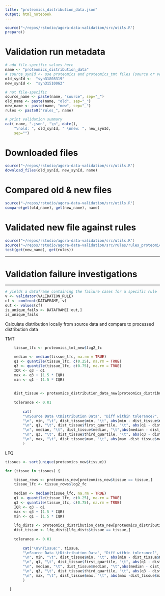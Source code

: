 ```yaml
---
title: "proteomics_distribution_data.json"
output: html_notebook
---
```


```r
source("~/repos/rstudio/agora-data-validation/src/utils.R")
prepare()
```

# Validation run metadata
```r
# add file-specific values here
name <- "proteomics_distribution_data"
# source_synId <- use proteomics and proteomics_tmt files (source or validated _new)
old_synId <-  "syn31808319" 
new_synId <-  "syn31510062"

# not file-specific
source_name <- paste(name, "source", sep="_")
old_name <- paste(name, "old", sep="_")
new_name <- paste(name, "new", sep="_")
rules <- paste0("rules_", name)

# print validation summary
cat( name, ".json", "\n", date(),
    "\nold: ", old_synId, " \nnew: ", new_synId,
    sep="")
```

# Downloaded files
```r
source("~/repos/rstudio/agora-data-validation/src/utils.R")
download_files(old_synId, new_synId, name)
```


# Compared old & new files
```r
source("~/repos/rstudio/agora-data-validation/src/utils.R")
compare(get(old_name), get(new_name), name)
```


# Validated new file against rules
```r
source("~/repos/rstudio/agora-data-validation/src/utils.R")
source("~/repos/rstudio/agora-data-validation/src/rules/rules_proteomics_distribution_data.R")
test(get(new_name), get(rules))
```


***
# Validation failure investigations
***


```r
# yields a dataframe containing the failure cases for a specific rule
v <- validator(VALIDATION_RULE)
cf <- confront(DATAFRAME, v)
out <- values(cf)
is_unique_fails <- DATAFRAME[!out,]
is_unique_fails
```



Calculate distribution locally from source data and compare to processed distribution data


TMT
```r
    tissue_lfc <- proteomics_tmt_new$log2_fc
    
    median <- median(tissue_lfc, na.rm = TRUE)
    q1 <- quantile(tissue_lfc, c(0.25), na.rm = TRUE)
    q3 <- quantile(tissue_lfc, c(0.75), na.rm = TRUE)
    IQR <- q3 - q1
    max <- q3 + (1.5 * IQR)
    min <- q1 - (1.5 * IQR)
    
    
    dist_tissue <- proteomics_distribution_data_new[proteomics_distribution_data_new$type == 'TMT',]
    
    tolerance <- 0.01
    
        cat(
        "\nSource Data \tDistribution Data", "Diff within tolerance?",
        "\n", min, "\t", dist_tissue$min, "\t", abs(min - dist_tissue$min) < tolerance,
        "\n", q1, "\t", dist_tissue$first_quartile, "\t", abs(q1 - dist_tissue$first_quartile) < tolerance,
        "\n", median, "\t", dist_tissue$median, "\t",abs(median - dist_tissue$median) < tolerance,
        "\n", q3, "\t", dist_tissue$third_quartile, "\t", abs(q3 - dist_tissue$third_quartile) < tolerance,
        "\n", max, "\t", dist_tissue$max, "\t", abs(max -dist_tissue$max) < tolerance
        )
```

LFQ

```r
tissues <- sort(unique(proteomics_new$tissue))

for (tissue in tissues) {

    tissue_rows <- proteomics_new[proteomics_new$tissue == tissue,]
    tissue_lfc <- tissue_rows$log2_fc
    
    median <- median(tissue_lfc, na.rm = TRUE)
    q1 <- quantile(tissue_lfc, c(0.25), na.rm = TRUE)
    q3 <- quantile(tissue_lfc, c(0.75), na.rm = TRUE)
    IQR <- q3 - q1
    max <- q3 + (1.5 * IQR)
    min <- q1 - (1.5 * IQR)
    
    lfq_dists <- proteomics_distribution_data_new[proteomics_distribution_data_new$type == 'LFQ',]
    dist_tissue <- lfq_dists[lfq_dists$tissue == tissue,]
    
    tolerance <- 0.01
    
        cat("\n\nTissue:", tissue, 
        "\nSource Data \tDistribution Data", "Diff within tolerance?",
        "\n", min, "\t", dist_tissue$min, "\t", abs(min - dist_tissue$min) < tolerance,
        "\n", q1, "\t", dist_tissue$first_quartile, "\t", abs(q1 - dist_tissue$first_quartile) < tolerance,
        "\n", median, "\t", dist_tissue$median, "\t",abs(median - dist_tissue$median) < tolerance,
        "\n", q3, "\t", dist_tissue$third_quartile, "\t", abs(q3 - dist_tissue$third_quartile) < tolerance,
        "\n", max, "\t", dist_tissue$max, "\t", abs(max -dist_tissue$max) < tolerance
        )

  }

```